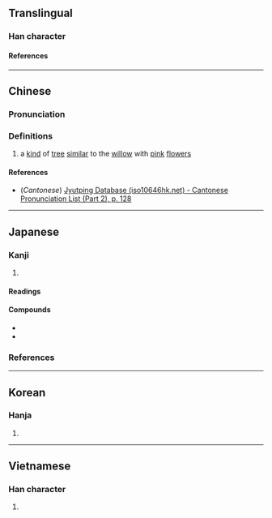 {{character info}}
==Translingual==

===Han character===
{{Han char|rn=75|rad=木|as=07|sn=11|four=47927|canj=DSQL|ids=⿰木那}}

====References====
{{Han ref|kx=0529.110|dkj=14856|dj=0917.220|hdz=21208.040|uh=689B}}

----

==Chinese==
{{zh-forms}}

===Pronunciation===
{{zh-pron
|m=nuó
|c=naa4,laa4
|mc=y
|oc=y
|ma=
|cat=n
}}

===Definitions===
{{zh-hanzi}}

# {{lb|zh|archaic}} a [[kind]] of [[tree]] [[similar]] to the [[willow]] with [[pink]] [[flower]]s

====References====
* (''Cantonese'') [http://www.iso10646hk.net/jp/document/download.jsp Jyutping Database (iso10646hk.net) - Cantonese Pronunciation List (Part 2), p. 128]

----

==Japanese==
{{ja-kanji forms-IVS
|vs1=01
|vs2=03
|col-vs1=aj
|col-vs2=hdmj
|pic-vs1=U689b-kyu.svg
|ref={{R:Kanjipedia|0004415600}}
}}

===Kanji===
{{ja-kanji|grade=|rs=木07}}

# {{rfdef|ja|sort=木07}}

====Readings====
{{ja-readings
|goon=な
|kanon=だ
|kun=なぎ-
|nanori=おぎ, やし
}}

====Compounds====
* {{ja-r|梛%筏|なぎ%いがた}}
* {{ja-r|梛%木擬|なぎ%もどき}}

===References===
<references/>

----

==Korean==

===Hanja===
{{ko-hanja|나}}

# {{rfdef|ko|sort=木07}}

----

==Vietnamese==

===Han character===
{{vi-readings|rs=木07|reading=nứa}}

# {{rfdef|vi|sort=木07}}